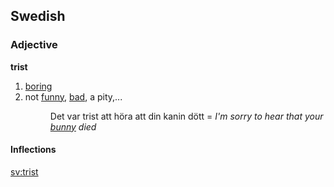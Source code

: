 ==Swedish==
===Adjective===
'''trist''' 

#[[boring]]
#not [[funny]], [[bad]], a pity,...
#:Det var trist att höra att din kanin dött = ''I'm sorry to hear that your [[bunny]] died''

====Inflections====
{{sv-adj|trist|trist|triste|trista|tristare|tristaste|tristaste|tristast}}

[[sv:trist]]